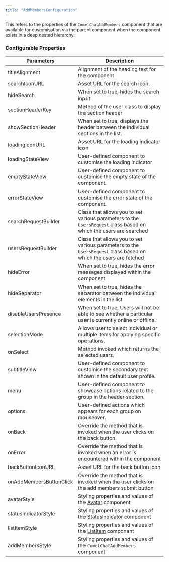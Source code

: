 ```yaml
---
title: "AddMembersConfiguration"
---
```


This refers to the properties of the `CometChatAddMembers` component that are available for customisation via the parent component when the component exists in a deep nested hierarchy.

### Configurable Properties

| Parameters              | Description                                                                                                       |
| ----------------------- | ----------------------------------------------------------------------------------------------------------------- |
| titleAlignment          | Alignment of the heading text for the component                                                                   |
| searchIconURL           | Asset URL for the search icon.                                                                                    |
| hideSearch              | When set to true, hides the search input.                                                                         |
| sectionHeaderKey        | Method of the user class to display the section header                                                            |
| showSectionHeader       | When set to true, displays the header between the individual sections in the list.                                |
| loadingIconURL          | Asset URL for the loading indicator icon                                                                          |
| loadingStateView        | User-defined component to customise the loading indicator                                                         |
| emptyStateView          | User-defined component to customise the empty state of the component.                                             |
| errorStateView          | User-defined component to customise the error state of the component.                                             |
| searchRequestBuilder    | Class that allows you to set various parameters to the `UsersRequest` class based on which the users are searched |
| usersRequestBuilder     | Class that allows you to set various parameters to the `UsersRequest` class based on which the users are fetched  |
| hideError               | When set to true, hides the error messages displayed within the component                                         |
| hideSeparator           | When set to true, hides the separator between the individual elements in the list.                                |
| disableUsersPresence    | When set to true, Users will not be able to see whether a particular user is currently online or offline.         |
| selectionMode           | Allows user to select individual or multiple items for applying specific operations.                              |
| onSelect                | Method invoked which returns the selected users.                                                                  |
| subtitleView            | User-defined component to customise the secondary text shown in the default user profile.                         |
| menu                    | User-defined component to showcase options related to the group in the header section.                            |
| options                 | User-defined actions which appears for each group on mouseover.                                                   |
| onBack                  | Override the method that is invoked when the user clicks on the back button.                                      |
| onError                 | Override the method that is invoked when an error is encountered within the component                             |
| backButtonIconURL       | Asset URL for the back button icon                                                                                |
| onAddMembersButtonClick | Override the method that is invoked when the user clicks on the add members submit button                         |
| avatarStyle             | Styling properties and values of the [Avatar](/web-elements/avatar) component                                |
| statusIndicatorStyle    | Styling properties and values of the [StatusIndicator](/web-elements/status-indicator) component             |
| listItemStyle           | Styling properties and values of the [ListItem](/web-elements/list-item) component                           |
| addMembersStyle         | Styling properties and values of the `CometChatAddMembers` component                                              |
